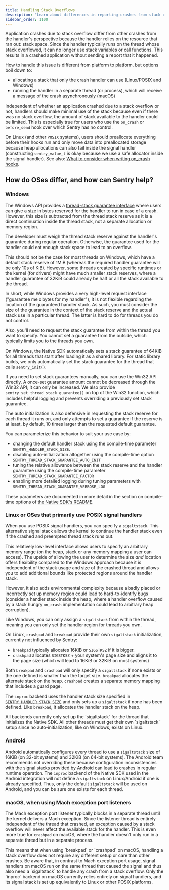 ```yaml
---
title: Handling Stack Overflows
description: "Learn about differences in reporting crashes from stack overflows across platforms, and how Sentry can help."
sidebar_order: 1100
---
```

Application crashes due to stack overflow differ from other crashes from the handler's perspective because the handler
relies on the resource that ran out: stack space. Since the handler typically runs on the thread whose stack overflowed,
it can no longer use stack variables or call functions. This results in a crashed application without sending a report that
it happened.

How to handle this issue is different from platform to platform, but options boil down to:

* allocating a stack that only the crash handler can use (Linux/POSIX and Windows)
* running the handler in a separate thread (or process), which will receive a message of the crash asynchronously (macOS)

Independent of whether an application crashed due to a stack overflow or not, handlers should make minimal use of the
stack because even if there was no stack overflow, the amount of stack available to the handler could be limited. This is
especially true for users who use the `on_crash` or `before_send` hook over which Sentry has no control.

On Linux (and other `POSIX` systems), users should preallocate everything before their hooks run and only move data into
preallocated storage because heap allocations can also fail inside the signal handler (constructing `sentry_value_t` is
okay because we use a safe allocator inside the signal handler). See also:
[What to consider when writing on_crash hooks](https://docs.sentry.io/platforms/native/advanced-usage/signal-handling/#what-to-consider-when-writing-on_crash-hooks).

## How do OSes differ, and how can Sentry help?

### Windows

The Windows API provides a [thread-stack guarantee interface](https://learn.microsoft.com/en-us/windows/win32/api/processthreadsapi/nf-processthreadsapi-setthreadstackguarantee)
where users can give a size in bytes reserved for the handler to run in case of a crash. However, this size is subtracted
from the thread stack reserve as it is a direct continuation inside the thread stack, not a separate allocation or
memory region.

The developer must weigh the thread stack reserve against the handler's guarantee during regular operation.
Otherwise, the guarantee used for the handler could eat enough stack space to lead to an overflow.

This should not be the case for most threads on Windows, which have a default stack reserve of 1MiB (whereas the
required handler guarantee will be only 10s of KiB). However, some threads created by specific runtimes or the kernel
(for drivers) might have much smaller stack reserves, where a handler guarantee of 32KiB could already be half or all
the stack available to the thread.

In short, while Windows provides a very high-level request interface ("guarantee me x bytes for my handler"), it is not
flexible regarding the location of the guaranteed handler stack. As such, you must consider the size of the guarantee in
the context of the stack reserve and the actual stack use in a particular thread. The latter is hard to do for threads
you do not control.

Also, you'll need to request the stack guarantee from within the thread you want to specify. You cannot set a
guarantee from the outside, which typically limits you to the threads you own.

On Windows, the Native SDK automatically sets a stack guarantee of 64KiB for all threads that start after loading it as
a shared library. For static library builds, we only automatically set the stack guarantee for the thread that calls
`sentry_init()`.

If you need to set stack guarantees manually, you can use the Win32 API directly. A once-set guarantee amount cannot be
decreased through the Win32 API; it can only be increased. We also provide `sentry_set_thread_stack_guarantee()` on top
of the Win32 function, which includes helpful logging and prevents overriding a previously set stack guarantee.

The auto initialization is also defensive in requesting the stack reserve for each thread it runs on, and only attempts
to set a guarantee if the reserve is at least, by default, 10 times larger than the requested default guarantee.

You can parameterize this behavior to suit your use case by:

* changing the default handler stack using the compile-time parameter `SENTRY_HANDLER_STACK_SIZE`.
* disabling auto-initialization altogether using the compile-time option `SENTRY_THREAD_STACK_GUARANTEE_AUTO_INIT`
* tuning the relative allowance between the stack reserve and the handler guarantee using the compile-time parameter `SENTRY_THREAD_STACK_GUARANTEE_FACTOR`
* enabling more detailed logging during tuning parameters with `SENTRY_THREAD_STACK_GUARANTEE_VERBOSE_LOG`

These parameters are documented in more detail in the section on compile-time options of
[the Native SDK's README](https://github.com/getsentry/sentry-native?tab=readme-ov-file#compile-time-options).

### Linux or OSes that primarily use POSIX signal handlers

When you use POSIX signal handlers, you can specify a `sigaltstack`. This alternative signal stack allows the kernel to
continue the handler stack even if the crashed and preempted thread stack runs out.

This relatively low-level interface allows users to specify an arbitrary memory range (on the heap, stack or any memory
mapping a user can access). The upside of allowing the user to determine the size _and_ location offers flexibility
compared to the Windows approach because it is independent of the stack usage and size of the crashed thread and allows
you to add additional bounds like protected regions around the handler stack.

However, it also adds environmental complexity because a badly placed or incorrectly set up memory region could lead to
hard-to-identify bugs (consider a handler stack inside the heap, where a handler overflow caused by a stack hungry
`on_crash` implementation could lead to arbitrary heap corruption).

Like Windows, you can only assign a `sigaltstack` from within the thread, meaning you can only set the handler region
for threads you own.

On Linux, `crashpad` and `breakpad` provide their own `sigaltstack` initialization, currently not influenced by Sentry:

* `breakpad` typically allocates 16KiB or `SIGSTKSZ` if it is bigger.
* `crashpad` allocates `SIGSTKSZ` + your system's page size and aligns it to the page size (which will lead to 16KiB or
32KiB on most systems)

Both `breakpad` and `crashpad` will only specify a `sigaltstack` if none exists or the one defined is smaller than
the target size. `breakpad` allocates the alternate stack on the heap. `crashpad` creates a separate memory mapping that
includes a guard page.

The `inproc` backend uses the handler stack size specified in [`SENTRY_HANDLER_STACK_SIZE`](https://github.com/getsentry/sentry-native?tab=readme-ov-file#compile-time-options)
and only sets up a `sigaltstack` if none has been defined. Like `breakpad`, it allocates the handler stack on the heap.

<Alert>
All backends currently only set up the `sigaltstack` for the thread that initializes the Native SDK. All other threads
must get their own `sigaltstack` setup since no auto-initialization, like on Windows, exists on Linux.
</Alert>

### Android

Android automatically configures every thread to use a `sigaltstack` size of 16KiB (on 32-bit systems) and 32KiB (on
64-bit systems). The Android team recommends not overriding these because configuration inconsistencies with the signal
stacks provided by Android can lead to crashes in regular runtime operation. The `inproc` backend of the Native SDK used
in the Android integration will not define a `sigaltstack` on Linux/Android if one is already specified. Thus, only the
default `sigaltstack` will be used on Android, and you can be sure one exists for each thread.

### macOS, when using Mach exception port listeners

The Mach exception port listener typically blocks in a separate thread until the kernel delivers a Mach exception. Since
the listener thread is entirely independent of the thread that crashed, an exception caused by a stack overflow will
never affect the available stack for the handler. This is even more true for `crashpad` on macOS, where the handler
doesn't only run in a separate thread but in a separate process.

<Alert>
This means that when using `breakpad` or `crashpad` on macOS, handling a stack overflow does not require any different setup
or care than other crashes.
</Alert>

<Alert>
Be aware that, in contrast to Mach exception port usage, signal handlers on macOS run on the same thread that caused the
signal and thus also need a `sigaltstack` to handle any crash from a stack overflow. Only the `inproc` backend on macOS
currently relies entirely on signal handlers, and its signal stack is set up equivalently to Linux or other POSIX platforms.
</Alert>
